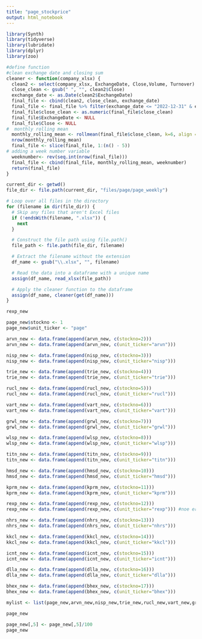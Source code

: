 ```yaml
---
title: "page_stockprice"
output: html_notebook
---
```


```r
library(Synth)
library(tidyverse)
library(lubridate)
library(dplyr)
library(zoo)
```



```r
#define function
#clean exchange date and closing sum
cleaner <- function(company_xlsx) {
  clean2 <- select(company_xlsx, ExchangeDate, Close,Volume, Turnover)
  close_clean <- gsub(" ", "", clean2$Close)
  exchange_date <- as.Date(clean2$ExchangeDate)
  final_file <- cbind(clean2, close_clean, exchange_date)
  final_file <- final_file %>% filter(exchange_date <= "2022-12-31" & exchange_date >= "2019-01-01" )
  final_file$close_clean <- as.numeric(final_file$close_clean)
  final_file$ExchangeDate <- NULL
  final_file$Close <- NULL
#  monthly rolling mean
  monthly_rolling_mean <- rollmean(final_file$close_clean, k=6, align = 'left')
  nrow(monthly_rolling_mean)
  final_file <- slice(final_file, 1:(n() - 5))   
# adding a week number variable
  weeknumber<- rev(seq.int(nrow(final_file)))
  final_file <- cbind(final_file, monthly_rolling_mean, weeknumber)
  return(final_file)
}  

current_dir <- getwd()
file_dir <- file.path(current_dir, "files/page/page_weekly")

# Loop over all files in the directory
for (filename in dir(file_dir)) {
  # Skip any files that aren't Excel files
  if (!endsWith(filename, ".xlsx")) {
    next
  }

  # Construct the file path using file.path()
  file_path <- file.path(file_dir, filename)

  # Extract the filename without the extension
  df_name <- gsub("\\.xlsx", "", filename)

  # Read the data into a dataframe with a unique name
  assign(df_name, read_xlsx(file_path))

  # Apply the cleaner function to the dataframe
  assign(df_name, cleaner(get(df_name)))
}

rexp_new
```


```r

page_new$stockno <- 1
page_new$unit_ticker <- "page"

arvn_new <- data.frame(append(arvn_new, c(stockno=2)))
arvn_new <- data.frame(append(arvn_new, c(unit_ticker="arvn")))

nisp_new <- data.frame(append(nisp_new, c(stockno=3)))
nisp_new <- data.frame(append(nisp_new, c(unit_ticker="nisp")))

trie_new <- data.frame(append(trie_new, c(stockno=4)))
trie_new <- data.frame(append(trie_new, c(unit_ticker="trie")))

rucl_new <- data.frame(append(rucl_new, c(stockno=5)))
rucl_new <- data.frame(append(rucl_new, c(unit_ticker="rucl")))

vart_new <- data.frame(append(vart_new, c(stockno=6)))
vart_new <- data.frame(append(vart_new, c(unit_ticker="vart")))

grwl_new <- data.frame(append(grwl_new, c(stockno=7)))
grwl_new <- data.frame(append(grwl_new, c(unit_ticker="grwl")))

wlsp_new <- data.frame(append(wlsp_new, c(stockno=8)))
wlsp_new <- data.frame(append(wlsp_new, c(unit_ticker="wlsp")))

titn_new <- data.frame(append(titn_new, c(stockno=9)))
titn_new <- data.frame(append(titn_new, c(unit_ticker="titn")))

hmsd_new <- data.frame(append(hmsd_new, c(stockno=10)))
hmsd_new <- data.frame(append(hmsd_new, c(unit_ticker="hmsd")))

kprm_new <- data.frame(append(kprm_new, c(stockno=11)))
kprm_new <- data.frame(append(kprm_new, c(unit_ticker="kprm")))

rexp_new <- data.frame(append(rexp_new, c(stockno=12)))
rexp_new <- data.frame(append(rexp_new, c(unit_ticker="rexp"))) #noe er GALT

nhrs_new <- data.frame(append(nhrs_new, c(stockno=13)))
nhrs_new <- data.frame(append(nhrs_new, c(unit_ticker="nhrs")))

kkcl_new <- data.frame(append(kkcl_new, c(stockno=14)))
kkcl_new <- data.frame(append(kkcl_new, c(unit_ticker="kkcl")))

icnt_new <- data.frame(append(icnt_new, c(stockno=15)))
icnt_new <- data.frame(append(icnt_new, c(unit_ticker="icnt")))

dlla_new <- data.frame(append(dlla_new, c(stockno=16)))
dlla_new <- data.frame(append(dlla_new, c(unit_ticker="dlla")))

bhex_new <- data.frame(append(bhex_new, c(stockno=17)))
bhex_new <- data.frame(append(bhex_new, c(unit_ticker="bhex")))


```

```r
mylist <- list(page_new,arvn_new,nisp_new,trie_new,rucl_new,vart_new,grwl_new,wlsp_new,titn_new,hmsd_new,kprm_new, rexp_new, nhrs_new, kkcl_new, dlla_new, bhex_new, icnt_new)

page_new

page_new[,5] <- page_new[,5]/100
page_new
```


